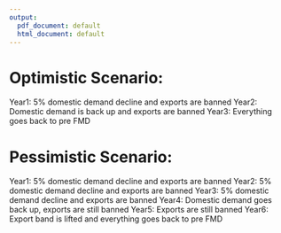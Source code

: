```yaml
---
output:
  pdf_document: default
  html_document: default
---
```


<!-- 1. Japan lifted it's ban on the importation of US beef nearly 2 years after BSE in the US. -->
<!-- 2. December 2005, Japan agreed to remove the restriction on importing US beef. However, in January imports stopped again because inspectors found banned cattle parts in a veal shipment from the U.S. -->
<!-- 3. South Korea resumed U.S. beef imports in July 2008.  -->
<!-- 4. China lifted it's ban in 2016 -->


# Optimistic Scenario:\newline

Year1:  5% domestic demand decline and exports are banned \newline
Year2: Domestic demand is back up and exports are banned \newline
Year3: Everything goes back to pre FMD \newline


<!-- 1. 5% Decline in domestic demand for 1 year\newline -->
<!-- 2. In year 2 domestic demand goes back up\newline -->
<!-- 3. Exports banned for 2 years (I used exports in 2008 as the exports share for the simulation years)\newline -->
<!-- 4. In year 3 exports ban is lifted and everything is back to normal -->


\begin{figure}
  \includegraphics[width=1.1\linewidth]{fmdSimulationPlots/04-12/fedCattlePriceOptimistic.jpeg}
  \caption{Fed cattle price changes (dollar/CWT)}
\end{figure}

\begin{figure}
  \includegraphics[width=1.1\linewidth]{fmdSimulationPlots/04-12/cullCowPriceOptimistic.jpeg}
  \caption{Cull cow price changes (dollar/CWT)}
\end{figure}

\begin{figure}
  \includegraphics[width=1.1\linewidth]{fmdSimulationPlots/04-12/stocksOptimistic.jpeg}
  \caption{Stock changes (in Million head)}
\end{figure}

\clearpage

# Pessimistic Scenario:\newline

Year1: 5% domestic demand decline and exports are banned \newline
Year2: 5% domestic demand decline and exports are banned \newline
Year3: 5% domestic demand decline and exports are banned \newline
Year4: Domestic demand goes back up, exports are still banned \newline
Year5: Exports are still banned \newline
Year6: Export band is lifted and everything goes back to pre FMD


<!-- 1. 5% Decline in domestic demand for 3 years\newline -->
<!-- 2. In year 4 domestic demand goes back up\newline -->
<!-- 3. Exports banned for 5 years (I used exports in 2008 as the exports share for the simulation years)\newline -->
<!-- 4. In year 6 exports ban is lifted and everything is back to normal -->

\begin{figure}
  \includegraphics[width=1.1\linewidth]{fmdSimulationPlots/04-12/fedCattlePricePessimistic.jpeg}
  \caption{Fed cattle price changes (dollar/CWT)}
\end{figure}

\begin{figure}
  \includegraphics[width=1.1\linewidth]{fmdSimulationPlots/04-12/cullCowPricePessimistic.jpeg}
  \caption{Cull cow price changes (dollar/CWT)}
\end{figure}

\begin{figure}
  \includegraphics[width=1.1\linewidth]{fmdSimulationPlots/04-12/stocksPessimistic.jpeg}
  \caption{Stock changes (in Million head)}
\end{figure}



